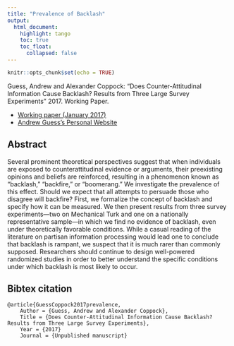 ```yaml
---
title: "Prevalence of Backlash"
output: 
  html_document:
    highlight: tango
    toc: true
    toc_float:
      collapsed: false
---
```


```r
knitr::opts_chunk$set(echo = TRUE)
```

Guess, Andrew and Alexander Coppock: “Does Counter-Attitudinal Information Cause Backlash? Results from Three Large Survey Experiments” 2017. Working Paper.

- [Working paper (January 2017)](papers/GC_prevalence1.pdf)
- [Andrew Guess's Personal Website](https://andyguess.com/)


## Abstract

Several prominent theoretical perspectives suggest that when individuals are exposed to counterattitudinal evidence or arguments, their preexisting opinions and beliefs are reinforced, resulting in a phenomenon known as “backlash,” “backfire,” or “boomerang.” We investigate the prevalence of this effect. Should we expect that all attempts to persuade those who disagree will backfire? First, we formalize the concept of backlash and specify how it can be measured. We then present results from three survey experiments—two on Mechanical Turk and one on a nationally representative sample—in which we find no evidence of backlash, even under theoretically favorable conditions. While a casual
reading of the literature on partisan information processing would lead one to conclude that backlash
is rampant, we suspect that it is much rarer than commonly supposed. Researchers should continue
to design well-powered randomized studies in order to better understand the specific conditions under
which backlash is most likely to occur.


## Bibtex citation

```
@article{GuessCoppock2017prevalence,
	Author = {Guess, Andrew and Alexander Coppock},
	Title = {Does Counter-Attitudinal Information Cause Backlash?
Results from Three Large Survey Experiments},
	Year = {2017}
	Journal = {Unpublished manuscript}
```
